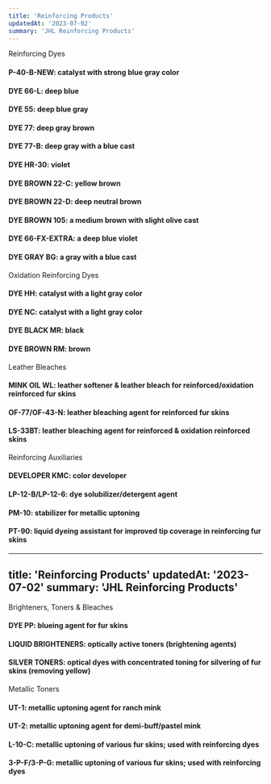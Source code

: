 ```yaml
---
title: 'Reinforcing Products'
updatedAt: '2023-07-02'
summary: 'JHL Reinforcing Products'
---
```


Reinforcing Dyes

#### P-40-B-NEW: catalyst with strong blue gray color

#### DYE 66-L: deep blue

#### DYE 55: deep blue gray

#### DYE 77: deep gray brown

#### DYE 77-B: deep gray with a blue cast

#### DYE HR-30: violet

#### DYE BROWN 22-C: yellow brown

#### DYE BROWN 22-D: deep neutral brown

#### DYE BROWN 105: a medium brown with slight olive cast

#### DYE 66-FX-EXTRA: a deep blue violet

#### DYE GRAY BG: a gray with a blue cast



Oxidation Reinforcing Dyes

#### DYE HH: catalyst with a light gray color

#### DYE NC: catalyst with a light gray color

#### DYE BLACK MR: black

#### DYE BROWN RM: brown



Leather Bleaches

#### MINK OIL WL: leather softener & leather bleach for reinforced/oxidation reinforced fur skins

#### OF-77/OF-43-N: leather bleaching agent for reinforced fur skins

#### LS-33BT: leather bleaching agent for reinforced & oxidation reinforced skins



Reinforcing Auxiliaries

#### DEVELOPER KMC: color developer

#### LP-12-B/LP-12-6: dye solubilizer/detergent agent

#### PM-10: stabilizer for metallic uptoning

#### PT-90: liquid dyeing assistant for improved tip coverage in reinforcing fur skins
---
title: 'Reinforcing Products'
updatedAt: '2023-07-02'
summary: 'JHL Reinforcing Products'
---


Brighteners, Toners & Bleaches

#### DYE PP: blueing agent for fur skins

#### LIQUID BRIGHTENERS: optically active toners (brightening agents)

#### SILVER TONERS: optical dyes with concentrated toning for silvering of fur skins (removing yellow)



Metallic Toners

#### UT-1: metallic uptoning agent for ranch mink

#### UT-2: metallic uptoning agent for demi-buff/pastel mink

#### L-10-C: metallic uptoning of various fur skins; used with reinforcing dyes

#### 3-P-F/3-P-G: metallic uptoning of various fur skins; used with reinforcing dyes